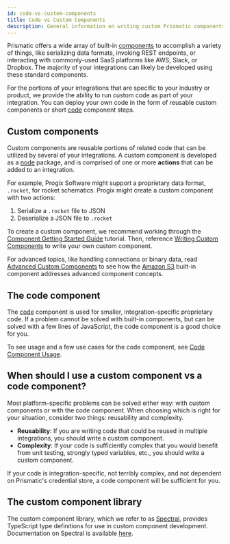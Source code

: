 ```yaml
---
id: code-vs-custom-components
title: Code vs Custom Components
description: General information on writing custom Prismatic components and using code components
---
```


Prismatic offers a wide array of built-in [components](components/component-catalog.mdx) to accomplish a variety of things, like serializing data formats, invoking REST endpoints, or interacting with commonly-used SaaS platforms like AWS, Slack, or Dropbox. The majority of your integrations can likely be developed using these standard components.

For the portions of your integrations that are specific to your industry or product, we provide the ability to run custom code as part of your integration.
You can deploy your own code in the form of reusable custom components or short [code](components/code.mdx) component steps.

## Custom components

Custom components are reusable portions of related code that can be utilized by several of your integrations.
A custom component is developed as a [node](https://nodejs.org/) package, and is comprised of one or more **actions** that can be added to an integration.

For example, Progix Software might support a proprietary data format, `.rocket`, for rocket schematics.
Progix might create a custom component with two actions:

1. Serialize a `.rocket` file to JSON
1. Deserialize a JSON file to `.rocket`

To create a custom component, we recommend working through the [Component Getting Started Guide](getting-started/first-custom-component/set-up-environment.mdx) tutorial.
Then, reference [Writing Custom Components](custom-components/writing-custom-components.mdx) to write your own custom component.

For advanced topics, like handling connections or binary data, read [Advanced Custom Components](quickstarts/building-the-s3-component.mdx) to see how the [Amazon S3](components/aws-s3.mdx) built-in component addresses advanced component concepts.

## The code component

The [code](components/code.mdx) component is used for smaller, integration-specific proprietary code.
If a problem cannot be solved with built-in components, but can be solved with a few lines of JavaScript, the code component is a good choice for you.

To see usage and a few use cases for the code component, see [Code Component Usage](code-component-usage.mdx).

## When should I use a custom component vs a code component?

Most platform-specific problems can be solved either way: with custom components or with the code component.
When choosing which is right for your situation, consider two things: reusability and complexity.

- **Reusability**: If you are writing code that could be reused in multiple integrations, you should write a custom component.
- **Complexity**: If your code is sufficiently complex that you would benefit from unit testing, strongly typed variables, etc., you should write a custom component.

If your code is integration-specific, not terribly complex, and not dependent on Prismatic's credential store, a code component will be sufficient for you.

## The custom component library

The custom component library, which we refer to as [Spectral](spectral/custom-component-library.mdx), provides TypeScript type definitions for use in custom component development.
Documentation on Spectral is available [here](spectral/custom-component-library.mdx).
